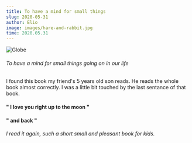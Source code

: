```yaml
---
title: To have a mind for small things
slug: 2020-05-31
author: Elio
image: images/hare-and-rabbit.jpg
time: 2020.05.31
---
```


![Globe](images/hare-and-rabbit.jpg)

###### To have a mind for small things going on in our life

I found this book my friend's 5 years old son reads. He reads the whole book almost correctly.
I was a little bit touched by the last sentance of that book.

#### " I love you right up to the moon "

#### " and back "

###### I read it again, such a short small and pleasant book for kids.